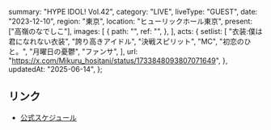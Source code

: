   summary: "HYPE IDOL! Vol.42",
  category: "LIVE",
  liveType: "GUEST",
  date: "2023-12-10",
  region: "東京",
  location: "ヒューリックホール東京",
  present: ["高嶺のなでしこ"],
  images: [
    {
      path: "",
      ref: "",
    },
  ],
  acts: {
    setlist: [
      "衣装:僕は君になれない衣装",
      "誇り高きアイドル",
      "決戦スピリット",
      "MC",
      "初恋のひと。",
      "月曜日の憂鬱",
      "ファンサ",
    ],
    url: "https://x.com/Mikuru_hositani/status/1733848093807071649",
  },
  updatedAt: "2025-06-14",
};

## リンク

- [公式スケジュール](https://takanenonadeshiko.jp/?p=1543)
